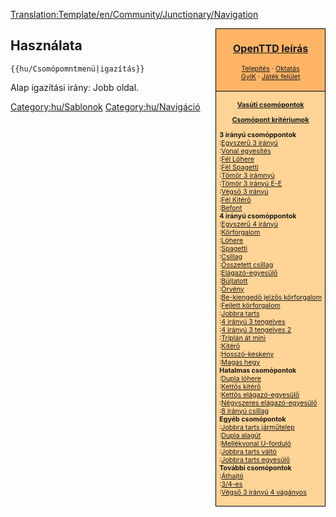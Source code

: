 <noinclude>[[Translation:Template/en/Community/Junctionary/Navigation]]</noinclude><noinclude></noinclude><div style="float:right; padding-left:12px; background:#ffffff;">
<div style="border:1px solid #000000; background:#ffb466; padding:5px; -moz-border-radius-topleft:5px; -moz-border-radius-topright:5px; font-size: 12pt;">
<center><strong><font size="3">[[hu/Manual/Main Page|OpenTTD leírás]]</font></strong></center>
<div style="font-size: 8pt; text-align: center;">
[[hu/Manual/Telepítés|Telepítés]] &middot; 
[[hu/Manual/Tutorial/Main Page|Oktatás]]<br />
[[hu/Archive/Community/FAQ|GyIK]] &middot; 
[[hu/Játék felület|Játék felület]]
</div>
</div>
<div style="border:1px solid black; border-top-width: 0px; background:#ffd496; padding:5px; -moz-border-radius-bottomleft:5px; -moz-border-radius-bottomright:8px; font-size: 8pt;">

<center>'''[[hu/Elágazások|Vasúti csomópontok]]'''</center>
<center>'''[[hu/Csomópont kritériumok|Csomópont kritériumok]]'''</center>

'''3 irányú csomóppontok'''<br>
:[[hu/Csomópont/Egyszerű 3 irányú|Egyszerű 3 irányú]]<br>
:[[hu/Csomópont/Vonal egyesítés|Vonal egyesítés]]<br>
:[[hu/Csomópont/Fél Lóhere|Fél Lóhere]]<br>
:[[hu/Csomópont/Fél Spagetti|Fél Spagetti]]<br>
:[[hu/Csomópont/Tömör 3 irányú|Tömör 3 irámnyú]]<br>
:[[hu/Csomópont/Tömör 3 irányú Elágazó-Egyesülő|Tömör 3 irányú E-E]]<br>
:[[hu/Csomópont/Végső 3 irányú|Végső 3 irányú]]<br>
:[[hu/Csomópont/Fél Kitérő|Fél Kitérő]]<br>
:[[hu/Community/Junctionary/Csomópont/Befont|Befont]]<br>

'''4 irányú csomóppontok'''<br>
:[[hu/Csomópont/Egyszerű 4 irányú|Egyszerű 4 irányú]]<br>
:[[hu/Community/Junctionary/Csomópont/Körforgalom|Körforgalom]]<br>
:[[hu/Community/Junctionary/Csomópont/Lóhere|Lóhere]]<br>
:[[hu/Community/Junctionary/Csomópont/Spagetti|Spagetti]]<br>
:[[hu/Community/Junctionary/Csomópont/Csillag|Csillag]]<br>
:[[hu/Csomópont/Öszetett csillag|Összetett csillag]]<br>
:[[hu/Community/Junctionary/Csomópont/Elágazó-egyesülő|Elágazó-egyesülő]]<br>
:[[hu/Community/Junctionary/Csomópont/Bújtatott|Bújtatott]]<br>
:[[hu/Csomópont/Örvény|Örvény]]<br>
:[[hu/Csomópont/Be-kiengedő jelzős körforgalom|Be-kiengedő jelzős körforgalom]]<br>
:[[hu/Community/Junctionary/Csomópont/Fejlett körforgalom|Fejlett körforgalom]]<br>
:[[hu/Csomópont/Jobbra tarts|Jobbra tarts]]<br>
:[[hu/Csomópont/4 irányú 3 tengelyes|4 irányú 3 tengelyes]]<br>
:[[hu/Csomópont/4 irányú 3 tengelyes 2|4 irányú 3 tengelyes 2]]<br>
:[[hu/Csomópont/Triplán át mini|Triplán át mini]]<br>
:[[hu/Csomópont/Kitérő|Kitérő]]<br>
:[[hu/Community/Junctionary/Csomópont/Hosszú-keskeny|Hosszó-keskeny]]<br>
:[[hu/Csomópont/Magas hegy|Magas hegy]]<br>

'''Hatalmas csomópontok'''<br>
:[[hu/Community/Junctionary/Csomópont/Dupla lóhere|Dupla lóhere]]<br>
:[[hu/Csomópont/Kettős kitérő|Kettős kitérő]]<br>
:[[hu/Community/Junctionary/Csomópont/Kettős elágazó-egyesülő|Kettős elágazó-egyesülő]]<br>
:[[hu/Community/Junctionary/Csomópont/Négyszeres elágazó-egyesülő|Négyszeres elágazó-egyesülő]]<br>
:[[hu/Csomópont/8 irányú csillag|8 irányú csillag]]<br>

'''Egyéb csomópontok'''<br>
:[[hu/Csomópont/Jobbra tarts járműtelep|Jobbra tarts járműtelep]]<br>
:[[hu/Community/Junctionary/Csomópont/Dupla alagút|Dupla alagút]]<br>
:[[hu/Csomópont/Mellékvonal U-forduló|Mellékvonal U-forduló]]<br>
:[[hu/Csomópont/Jobbra tarts váltó|Jobbra tarts váltó]]<br>
:[[hu/Csomópont/Jobbra tarts egyesülő|Jobbra tarts egyesülő]]<br>

'''További csomópontok'''<br>
:[[hu/Csomópont/Áthajtó|Áthajtó]]<br>
:[[hu/Csomópont/3/4-es|3/4-es]]<br>
:[[hu/Csomópont/Végső 3 irányú 4 vágyányos|Végső 3 irányú 4 vágányos]]<br>

</div>
</div>
<noinclude>


==Használata==
<code><nowiki>{{hu/Csomópomntmenü|igazítás}}</nowiki></code>

Alap igazítási irány: Jobb oldal.
[[Category:hu/Sablonok]][[Category:hu/Navigáció]]
</noinclude>